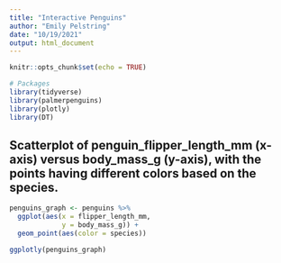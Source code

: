 ```yaml
---
title: "Interactive Penguins"
author: "Emily Pelstring"
date: "10/19/2021"
output: html_document
---
```


```r
knitr::opts_chunk$set(echo = TRUE)

# Packages
library(tidyverse)
library(palmerpenguins)
library(plotly)
library(DT)
```

## Scatterplot of penguin_flipper_length_mm (x-axis) versus body_mass_g (y-axis), with the points having different colors based on the species. 

```r
penguins_graph <- penguins %>%
  ggplot(aes(x = flipper_length_mm,
             y = body_mass_g)) + 
  geom_point(aes(color = species))

ggplotly(penguins_graph)
```

